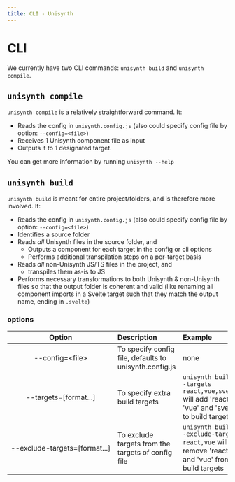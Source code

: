 ```yaml
---
title: CLI - Unisynth
---
```


# CLI

We currently have two CLI commands: `unisynth build` and `unisynth compile`.

## `unisynth compile`

`unisynth compile` is a relatively straightforward command. It:

- Reads the config in `unisynth.config.js` (also could specify config file by option: `--config=<file>`)
- Receives 1 Unisynth component file as input
- Outputs it to 1 designated target.

You can get more information by running `unisynth --help`

## `unisynth build`

`unisynth build` is meant for entire project/folders, and is therefore more involved. It:

- Reads the config in `unisynth.config.js` (also could specify config file by option: `--config=<file>`)
- Identifies a source folder
- Reads _all_ Unisynth files in the source folder, and
  - Outputs a component for each target in the config or cli options
  - Performs additional transpilation steps on a per-target basis
- Reads _all_ non-Unisynth JS/TS files in the project, and
  - transpiles them as-is to JS
- Performs necessary transformations to both Unisynth & non-Unisynth files so that the output folder is coherent and valid (like renaming all component imports in a Svelte target such that they match the output name, ending in `.svelte`)

### options

|                             Option                              | Description                                           | Example                                                                                           |
| :-------------------------------------------------------------: | :---------------------------------------------------- | :------------------------------------------------------------------------------------------------ |
|       <p style="white-space:nowrap">--config=\<file\></p>       | To specify config file, defaults to unisynth.config.js | none                                                                                              |
|     <p style="white-space:nowrap">--targets=[format...]</p>     | To specify extra build targets                        | `unisynth build --targets react,vue,svelte` will add 'react', 'vue' and 'svelte' to build targets. |
| <p style="white-space:nowrap">--exclude-targets=[format...]</p> | To exclude targets from the targets of config file    | `unisynth build --exclude-targets react,vue` will remove 'react' and 'vue' from build targets      |
